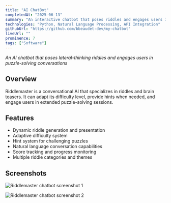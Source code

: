 ```yaml
---
title: "AI ChatBot"
completedAt: "2025-06-13"
summary: "An interactive chatbot that poses riddles and engages users in puzzle-solving conversations"
technologies: "Python, Natural Language Processing, API Integration"
githubUrl: "https://github.com/bbeaudet-dev/my-chatbot"
liveUrl: ""
prominence: 7
tags: ["Software"]
---
```


_An AI chatbot that poses lateral-thinking riddles and engages users in puzzle-solving conversations_

## Overview

Riddlemaster is a conversational AI that specializes in riddles and brain teasers. It can adapt its difficulty level, provide hints when needed, and engage users in extended puzzle-solving sessions.

## Features

- Dynamic riddle generation and presentation
- Adaptive difficulty system
- Hint system for challenging puzzles
- Natural language conversation capabilities
- Score tracking and progress monitoring
- Multiple riddle categories and themes

## Screenshots

<Image
  src="/portfolio/chatbot1.jpg"
  alt="Riddlemaster chatbot screenshot 1"
  width={800}
  height={600}
  className="rounded-lg my-4"
/>

<Image
  src="/portfolio/chatbot2.jpg"
  alt="Riddlemaster chatbot screenshot 2"
  width={800}
  height={600}
  className="rounded-lg my-4"
/>
